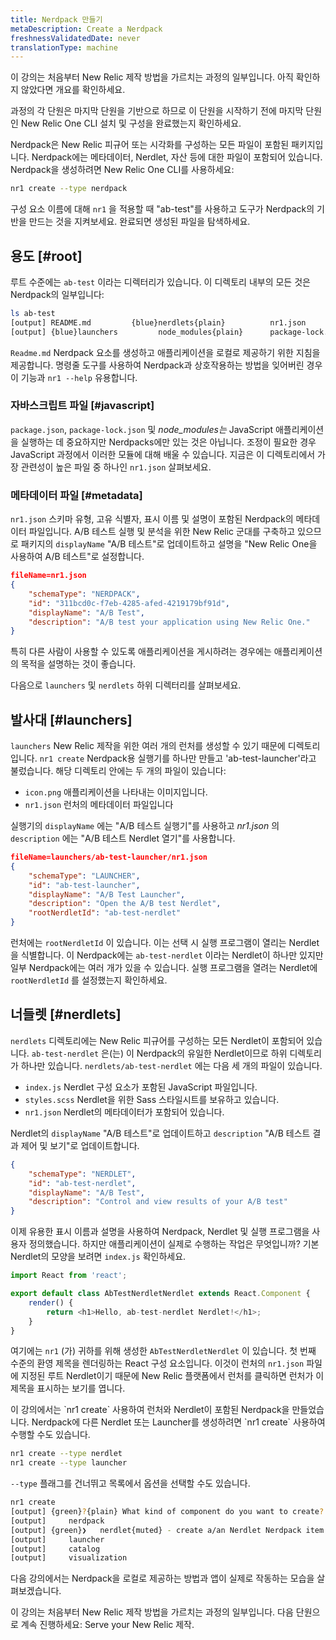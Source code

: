 ```yaml
---
title: Nerdpack 만들기
metaDescription: Create a Nerdpack
freshnessValidatedDate: never
translationType: machine
---
```


<Callout variant="tip">
  이 강의는 처음부터 New Relic 제작 방법을 가르치는 과정의 일부입니다. 아직 확인하지 않았다면 개요를 확인하세요.

  과정의 각 단원은 마지막 단원을 기반으로 하므로 이 단원을 시작하기 전에 마지막 단원인 New Relic One CLI 설치 및 구성을 완료했는지 확인하세요.
</Callout>

Nerdpack은 New Relic 피규어 또는 시각화를 구성하는 모든 파일이 포함된 패키지입니다. Nerdpack에는 메타데이터, Nerdlet, 자산 등에 대한 파일이 포함되어 있습니다. Nerdpack을 생성하려면 New Relic One CLI를 사용하세요:

```bash
nr1 create --type nerdpack
```

구성 요소 이름에 대해 `nr1` 을 적용할 때 "ab-test"를 사용하고 도구가 Nerdpack의 기반을 만드는 것을 지켜보세요. 완료되면 생성된 파일을 탐색하세요.

## 용도 [#root]

루트 수준에는 `ab-test` 이라는 디렉터리가 있습니다. 이 디렉토리 내부의 모든 것은 Nerdpack의 일부입니다:

```bash
ls ab-test
[output] README.md         {blue}nerdlets{plain}          nr1.json          package.json
[output] {blue}launchers         node_modules{plain}      package-lock.json
```

`Readme.md` Nerdpack 요소를 생성하고 애플리케이션을 로컬로 제공하기 위한 지침을 제공합니다. 명령줄 도구를 사용하여 Nerdpack과 상호작용하는 방법을 잊어버린 경우 이 기능과 `nr1 --help` 유용합니다.

### 자바스크립트 파일 [#javascript]

`package.json`, `package-lock.json` 및 _node_modules는_ JavaScript 애플리케이션을 실행하는 데 중요하지만 Nerdpacks에만 있는 것은 아닙니다. 조정이 필요한 경우 JavaScript 과정에서 이러한 모듈에 대해 배울 수 있습니다. 지금은 이 디렉토리에서 가장 관련성이 높은 파일 중 하나인 `nr1.json` 살펴보세요.

### 메타데이터 파일 [#metadata]

`nr1.json` 스키마 유형, 고유 식별자, 표시 이름 및 설명이 포함된 Nerdpack의 메타데이터 파일입니다. A/B 테스트 실행 및 분석을 위한 New Relic 군대를 구축하고 있으므로 패키지의 `displayName` "A/B 테스트"로 업데이트하고 설명을 "New Relic One을 사용하여 A/B 테스트"로 설정합니다.

```json
fileName=nr1.json
{
    "schemaType": "NERDPACK",
    "id": "311bcd0c-f7eb-4285-afed-4219179bf91d",
    "displayName": "A/B Test",
    "description": "A/B test your application using New Relic One."
}
```

특히 다른 사람이 사용할 수 있도록 애플리케이션을 게시하려는 경우에는 애플리케이션의 목적을 설명하는 것이 좋습니다.

다음으로 `launchers` 및 `nerdlets` 하위 디렉터리를 살펴보세요.

## 발사대 [#launchers]

`launchers` New Relic 제작을 위한 여러 개의 런처를 생성할 수 있기 때문에 디렉토리입니다. `nr1 create` Nerdpack용 실행기를 하나만 만들고 'ab-test-launcher'라고 불렀습니다. 해당 디렉토리 안에는 두 개의 파일이 있습니다:

* `icon.png` 애플리케이션을 나타내는 이미지입니다.
* `nr1.json` 런처의 메타데이터 파일입니다

실행기의 `displayName` 에는 "A/B 테스트 실행기"를 사용하고 _nr1.json_ 의 `description` 에는 "A/B 테스트 Nerdlet 열기"를 사용합니다.

```json
fileName=launchers/ab-test-launcher/nr1.json
{
    "schemaType": "LAUNCHER",
    "id": "ab-test-launcher",
    "displayName": "A/B Test Launcher",
    "description": "Open the A/B test Nerdlet",
    "rootNerdletId": "ab-test-nerdlet"
}
```

런처에는 `rootNerdletId` 이 있습니다. 이는 선택 시 실행 프로그램이 열리는 Nerdlet을 식별합니다. 이 Nerdpack에는 `ab-test-nerdlet` 이라는 Nerdlet이 하나만 있지만 일부 Nerdpack에는 여러 개가 있을 수 있습니다. 실행 프로그램을 열려는 Nerdlet에 `rootNerdletId` 를 설정했는지 확인하세요.

## 너들렛 [#nerdlets]

`nerdlets` 디렉토리에는 New Relic 피규어를 구성하는 모든 Nerdlet이 포함되어 있습니다. `ab-test-nerdlet` 은(는) 이 Nerdpack의 유일한 Nerdlet이므로 하위 디렉토리가 하나만 있습니다. `nerdlets/ab-test-nerdlet` 에는 다음 세 개의 파일이 있습니다.

* `index.js` Nerdlet 구성 요소가 포함된 JavaScript 파일입니다.
* `styles.scss` Nerdlet을 위한 Sass 스타일시트를 보유하고 있습니다.
* `nr1.json` Nerdlet의 메타데이터가 포함되어 있습니다.

Nerdlet의 `displayName` "A/B 테스트"로 업데이트하고 `description` "A/B 테스트 결과 제어 및 보기"로 업데이트합니다.

```json fileName=nerdlets/ab-test-nerdlet/nr1.json
{
    "schemaType": "NERDLET",
    "id": "ab-test-nerdlet",
    "displayName": "A/B Test",
    "description": "Control and view results of your A/B test"
}
```

이제 유용한 표시 이름과 설명을 사용하여 Nerdpack, Nerdlet 및 실행 프로그램을 사용자 정의했습니다. 하지만 애플리케이션이 실제로 수행하는 작업은 무엇입니까? 기본 Nerdlet의 모양을 보려면 `index.js` 확인하세요.

```js fileName=nerdlets/ab-test-nerdlet/index.js
import React from 'react';

export default class AbTestNerdletNerdlet extends React.Component {
    render() {
        return <h1>Hello, ab-test-nerdlet Nerdlet!</h1>;
    }
}
```

여기에는 `nr1` (가) 귀하를 위해 생성한 `AbTestNerdletNerdlet` 이 있습니다. 첫 번째 수준의 환영 제목을 렌더링하는 React 구성 요소입니다. 이것이 런처의 `nr1.json` 파일에 지정된 루트 Nerdlet이기 때문에 New Relic 플랫폼에서 런처를 클릭하면 런처가 이 제목을 표시하는 보기를 엽니다.

<Callout variant="tip">
  이 강의에서는 `nr1 create` 사용하여 런처와 Nerdlet이 포함된 Nerdpack을 만들었습니다. Nerdpack에 다른 Nerdlet 또는 Launcher를 생성하려면 `nr1 create` 사용하여 수행할 수도 있습니다.

  ```sh
  nr1 create --type nerdlet
  nr1 create --type launcher
  ```

  `--type` 플래그를 건너뛰고 목록에서 옵션을 선택할 수도 있습니다.

  ```sh
  nr1 create
  [output] {green}?{plain} What kind of component do you want to create? {muted}› - Use arrow-keys. Return to submit.
  [output]     nerdpack
  [output] {green}❯   nerdlet{muted} - create a/an Nerdlet Nerdpack item inside your Nerdpack.
  [output]     launcher
  [output]     catalog
  [output]     visualization
  ```
</Callout>

다음 강의에서는 Nerdpack을 로컬로 제공하는 방법과 앱이 실제로 작동하는 모습을 살펴보겠습니다.

<Callout variant="tip">
  이 강의는 처음부터 New Relic 제작 방법을 가르치는 과정의 일부입니다. 다음 단원으로 계속 진행하세요: Serve your New Relic 제작.
</Callout>